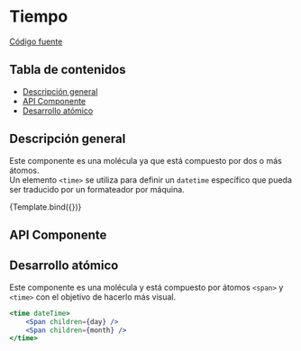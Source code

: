 
<Meta title="Molecules/Time" component={Time} />


# Tiempo

[Código fuente](https://github.com/SGDavid2719/DesignSystem/tree/master/src/stories/molecules/Time)

## Tabla de contenidos

-   [Descripción general](#descripción-general)
-   [API Componente](#api-componente)
-   [Desarrollo atómico](#desarrollo-atómico)

## Descripción general

Este componente es una molécula ya que está compuesto por dos o más átomos. <br />
Un elemento `<time>` se utiliza para definir un `datetime` específico que pueda ser traducido por un formateador por máquina.

<Canvas>
    <Story
        name="Default"
        args={{
            dateTime: new Date(2020, 4, 20),
        }}
    >
        {Template.bind({})}
    </Story>
</Canvas>

## API Componente

<Props of={Time} />

## Desarrollo atómico

Este componente es una molécula y está compuesto por átomos `<span>` y `<time>` con el objetivo de hacerlo más visual.

```jsx
<time dateTime>
    <Span children={day} />
    <Span children={month} />
</time>
```
